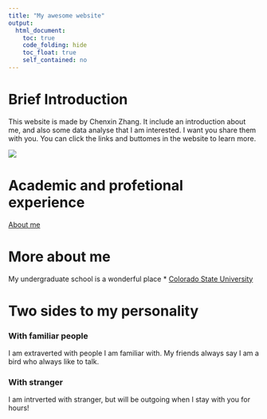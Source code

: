 ```yaml
---
title: "My awesome website"
output: 
  html_document:
    toc: true
    code_folding: hide
    toc_float: true
    self_contained: no
---
```

# Brief Introduction
This website is made by Chenxin Zhang. It include an introduction about me, and also some data analyse that I am  interested. I want you share them with you. You can click the links and buttomes in the website to learn more.

![](https://media.giphy.com/media/rDyYCRzi48WiO66Iah/giphy.gif)



# Academic and profetional experience

[About me](about.html)

# More about me
My undergraduate school is a wonderful place 
* [Colorado State University](https://www.colostate.edu/)


# Two sides to my personality {.tabset}

### With familiar people

I am extraverted with people I am familiar with. My friends always say I am a bird who always like to talk.

### With stranger

I am intrverted with stranger, but will be outgoing when I stay with you for hours!





